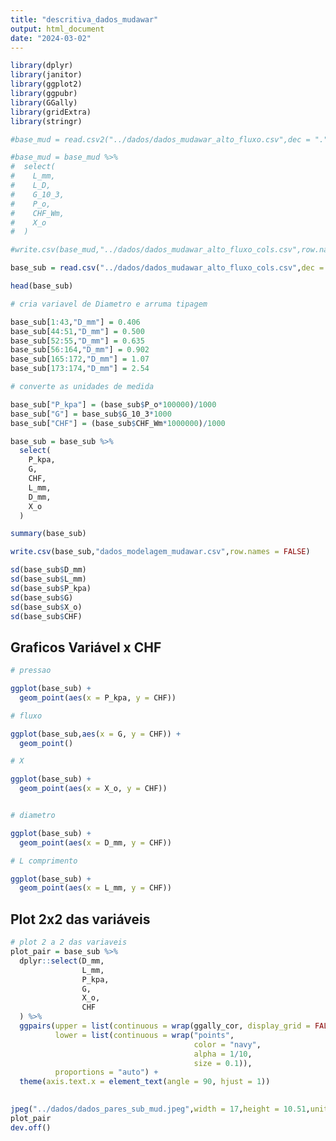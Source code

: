 ```yaml
---
title: "descritiva_dados_mudawar"
output: html_document
date: "2024-03-02"
---
```


```r

library(dplyr)
library(janitor)
library(ggplot2)
library(ggpubr)
library(GGally)
library(gridExtra)
library(stringr)
```

```r
#base_mud = read.csv2("../dados/dados_mudawar_alto_fluxo.csv",dec = ".")

#base_mud = base_mud %>%
#  select(
#    L_mm,
#    L_D,
#    G_10_3,
#    P_o,
#    CHF_Wm,
#    X_o
#  )

#write.csv(base_mud,"../dados/dados_mudawar_alto_fluxo_cols.csv",row.names = FALSE,dec = ".")

base_sub = read.csv("../dados/dados_mudawar_alto_fluxo_cols.csv",dec = ".")

head(base_sub)

```


```r

# cria variavel de Diametro e arruma tipagem

base_sub[1:43,"D_mm"] = 0.406
base_sub[44:51,"D_mm"] = 0.500
base_sub[52:55,"D_mm"] = 0.635
base_sub[56:164,"D_mm"] = 0.902
base_sub[165:172,"D_mm"] = 1.07
base_sub[173:174,"D_mm"] = 2.54

# converte as unidades de medida

base_sub["P_kpa"] = (base_sub$P_o*100000)/1000
base_sub["G"] = base_sub$G_10_3*1000
base_sub["CHF"] = (base_sub$CHF_Wm*1000000)/1000

base_sub = base_sub %>%
  select(
    P_kpa,
    G,
    CHF,
    L_mm,
    D_mm,
    X_o
  )

summary(base_sub)

write.csv(base_sub,"dados_modelagem_mudawar.csv",row.names = FALSE)

```

```r
sd(base_sub$D_mm)
sd(base_sub$L_mm)
sd(base_sub$P_kpa)
sd(base_sub$G)
sd(base_sub$X_o)
sd(base_sub$CHF)
```


## Graficos Variável x CHF

```r

# pressao

ggplot(base_sub) +
  geom_point(aes(x = P_kpa, y = CHF))

# fluxo

ggplot(base_sub,aes(x = G, y = CHF)) +
  geom_point() 

# X

ggplot(base_sub) +
  geom_point(aes(x = X_o, y = CHF))


# diametro

ggplot(base_sub) +
  geom_point(aes(x = D_mm, y = CHF))

# L comprimento

ggplot(base_sub) +
  geom_point(aes(x = L_mm, y = CHF))


```

## Plot 2x2 das variáveis

```r
# plot 2 a 2 das variaveis
plot_pair = base_sub %>%
  dplyr::select(D_mm,
                L_mm,
                P_kpa,
                G,
                X_o,
                CHF
  ) %>%
  ggpairs(upper = list(continuous = wrap(ggally_cor, display_grid = FALSE)),
          lower = list(continuous = wrap("points",
                                         color = "navy",
                                         alpha = 1/10,
                                         size = 0.1)),
          proportions = "auto") +
  theme(axis.text.x = element_text(angle = 90, hjust = 1)) 
  

jpeg("../dados/dados_pares_sub_mud.jpeg",width = 17,height = 10.51,units = "cm",res = 300)
plot_pair
dev.off()

```
